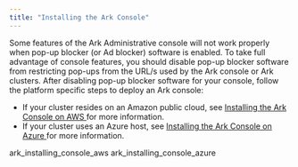 ```yaml
---
title: "Installing the Ark Console"
---
```


<div id="ark_installing_console" class="registered_link"></div>


Some features of the Ark Administrative console will not work properly when pop-up blocker (or Ad blocker) software is enabled. To take full advantage of console features, you should disable pop-up blocker software from restricting pop-ups from the URL/s used by the Ark console or Ark clusters. After disabling pop-up blocker software for your console, follow the platform specific steps to deploy an Ark console:

  - If your cluster resides on an Amazon public cloud, see [Installing the Ark Console on AWS ](06_ark_installing_console/01_ark_installing_console_aws#ark_installing_console_aws) for more information.
  - If your cluster uses an Azure host, see [Installing the Ark Console on Azure ](06_ark_installing_console/02_ark_installing_console_azure#ark_installing_console_azure) for more information.

<div class="toctree" data-maxdepth="3">

ark_installing_console_aws ark_installing_console_azure

</div>
